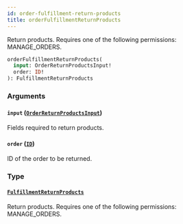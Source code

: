 ```yaml
---
id: order-fulfillment-return-products
title: orderFulfillmentReturnProducts
---
```



Return products. Requires one of the following permissions: MANAGE_ORDERS.

```graphql
orderFulfillmentReturnProducts(
  input: OrderReturnProductsInput!
  order: ID!
): FulfillmentReturnProducts
```


### Arguments

#### `input` ([`OrderReturnProductsInput`](../../../developer/api-reference/inputs/order-return-products-input))

Fields required to return products.


#### `order` ([`ID`](../../../developer/api-reference/scalars/id))

ID of the order to be returned.


### Type

#### [`FulfillmentReturnProducts`](../../../developer/api-reference/objects/fulfillment-return-products) 

Return products. Requires one of the following permissions: MANAGE_ORDERS.




